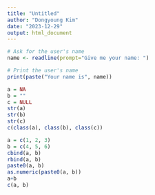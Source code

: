 ```yaml
---
title: "Untitled"
author: "Dongyoung Kim"
date: "2023-12-29"
output: html_document
---
```

```r
# Ask for the user's name
name <- readline(prompt="Give me your name: ")

# Print the user's name
print(paste("Your name is", name))

```

```r
a = NA
b = ""
c = NULL
str(a)
str(b)
str(c)
c(class(a), class(b), class(c))
```

```r
a = c(1, 2, 3)
b = c(4, 5, 6)
cbind(a, b)
rbind(a, b)
paste0(a, b)
as.numeric(paste0(a, b))
a+b
c(a, b)
```

